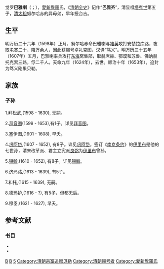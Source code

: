觉罗'''巴雅喇'''（{{lang-mnc|ᠪᠠᠶᠠᡵᠠ|z= Gioro Bayara}}；{{bd|1582年||1624年||catIdx=B巴}}），[[愛新覺羅|愛新覺羅]]氏，《[[清朝全史|清朝全史]]》记作“'''巴雅齐'''”{{refTag|1={{harvnb|稻叶君山|1982|p=69}}}}，清显祖[[塔克世|塔克世]]第五子，[[清太祖|清太祖]]努尔哈赤的异母弟，早年授台吉。

==生平==
明万历二十六年（1598年）正月，努尔哈赤命巴雅喇与[[褚英|褚英]]攻打安楚拉库路，夜取屯寨二十，降万余人，因此获赐号卓礼克图，汉译“笃义”。明万历三十五年（1607年）五月，巴雅喇率兵攻打[[野人女真|东海]]窝集部，取赫席赫、鄂谟和苏鲁、佛讷赫托克索三路，俘二千人。天命九年（1624年），去世。顺治十年（1653年），追封为笃义刚果贝勒。

==家族==
{{Ahnentafel top}}<center>
{{ahnentafel-compact5
|boxstyle_1=background-color: #ddf;
|boxstyle_2=background-color: #fdd;
|boxstyle_3=background-color: #ffc;
|boxstyle_4=background-color: #dfd;
|boxstyle_5=background-color: #9fe;
|1='''笃义刚果贝勒巴雅喇'''
|2='''父：'''（追尊）显祖宣皇帝[[塔克世|塔克世]]
|3='''母：'''（追尊）继妃[[清顯祖繼妃|纳喇氏]]
|4='''祖父：'''（追尊）景祖翼皇帝[[觉昌安|觉昌安]]
|5='''祖母：'''（追尊）[[翼皇后_(清朝)|翼皇后]]
|6=
|7=
|8='''曾祖父：'''（追尊）兴祖直皇帝[[福满|福满]]
|9='''曾祖母：'''（追尊）[[直皇后|直皇后]]喜塔腊氏{{refTag|name=满网|1=[http://www.imanchu.com/a/family/200801/2316.html 阿古都督世系的《永陵喜塔腊氏谱书》．满族文化网，2008-1-24]}}
|10=
|11=
|12=
|13=
|14=
|15=
|16='''高祖父：'''[[锡宝齐篇古|锡宝齐篇古]]
|17=
|18='''外高祖父：'''[[都理吉|都理吉]]{{refTag|name=满网}}
|19=
|20=
|21=
|22=
|23=
|24=
|25=
|26=
|27=
|28=
|29=
|30=
|31=
}}</center>
{{ahnentafel bottom}}
===子孙===
1.拜松武,(1598 - 1630), 无嗣。

2.[[拜音图|拜音图]](1599 - 1653),有1子。详见[[拜音图|拜音图]]。

3.塞伊图,(1601 - 1608), 早夭。

4.[[巩阿岱|巩阿岱]],(1607 - 1652), 有8子。详见[[巩阿岱|巩阿岱]]。签订《[[南京条约|南京条约]]》的[[伊里布|伊里布]]是他的七世孙，清末改革派、君主立宪派[[良弼_(红带子)|良弼]]为[[伊里布|伊里布]]曾孙。

5.[[锡翰|锡翰]],(1610 - 1652), 有8子。详见[[锡翰|锡翰]]。

6.济玛祜,(1613 - 1639), 有5子。

7.和托,(1615 - 1639), 无嗣。

8.德玛护,(1616 - ?), 有5子，但都无后。

9.穆臣,(1621 - 1627), 早夭。

==参考文献==
{{Reflist|1|list={{refFoot}}}}
===书目===
{{refbegin|1}}
<div style="font-size: 90%">
*{{Cite book|last=稻叶君山|title=《清朝全史》|publisher=中国社会科学出版社|year=2006|isbn=9787500472087|url=http://book.douban.com/subject/3375254/|ref=harv|access-date=2013-11-09|archive-date=2021-03-11|archive-url=https://web.archive.org/web/20210311064947/https://book.douban.com/subject/3375254/|dead-url=no}}
*{{Cite web|url=http://www.guoxue.com/shibu/24shi/qingshigao/qsg_215.htm|title=《清史稿列传二》|author=赵尔巽等|accessdate=2011-03-05|archivedate= 2010-11-30|archiveurl=https://web.archive.org/web/20101130183929/http://www.guoxue.com/shibu/24shi/qingshigao/qsg_215.htm|dead-url=no}}
</div>
{{refend}}

[[Category:明朝女真人|B]]
[[Category:满洲旗人|B]]
[[Category:清显祖皇子|5]]
[[Category:清朝宗室追赠贝勒|Category:清朝宗室追赠贝勒]]
[[Category:清朝赐号者|Category:清朝赐号者]]
[[Category:愛新覺羅氏|Category:愛新覺羅氏]]